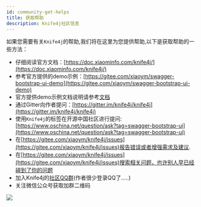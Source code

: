 ```yaml
---
id: community-get-helps
title: 获取帮助
description: Knife4j社区信息
---
```





如果您需要有关`Knife4j`的帮助,我们将在这里为您提供帮助,以下是获取帮助的一些方法：

- 仔细阅读官方文档：[https://doc.xiaominfo.com/knife4j/](https://doc.xiaominfo.com/knife4j/)
- 参考官方提供的demo示例：[https://gitee.com/xiaoym/swagger-bootstrap-ui-demo](https://gitee.com/xiaoym/swagger-bootstrap-ui-demo)
- 官方提供demo示例文档说明请参考[文档](simple-demo)
- 通过Gitter向作者提问：[https://gitter.im/knife4j/knife4j](https://gitter.im/knife4j/knife4j)
- 使用`Knife4j`的标签在开源中国社区进行提问:[https://www.oschina.net/question/ask?tag=swagger-bootstrap-ui](https://www.oschina.net/question/ask?tag=swagger-bootstrap-ui)
- 在[https://gitee.com/xiaoym/knife4j/issues](https://gitee.com/xiaoym/knife4j/issues)报告错误或者增强需求及建议.
- 在[https://gitee.com/xiaoym/knife4j/issues](https://gitee.com/xiaoym/knife4j/issues)搜索相关问题，也许别人早已经碰到了你的问题
- 加入Knife4j的[社区QQ群](https://gitee.com/xiaoym/knife4j)(作者很少登录QQ了.....)
- 关注微信公众号获取加群二维码

![](/images/website/qrcode1.jpg)